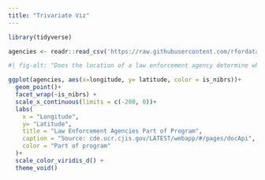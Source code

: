 ```yaml
---
title: "Trivariate Viz"
---
```

```r
library(tidyverse)
```

```r
agencies <- readr::read_csv('https://raw.githubusercontent.com/rfordatascience/tidytuesday/main/data/2025/2025-02-18/agencies.csv')
```

```r
#| fig-alt: "Does the location of a law enforcement agency determine whether or not they are part of the FBI program?"

ggplot(agencies, aes(x=longitude, y= latitude, color = is_nibrs))+
  geom_point()+
  facet_wrap(~is_nibrs) + 
  scale_x_continuous(limits = c(-200, 0))+
  labs(
    x = "Longitude",
    y= "Latitude",
    title = "Law Enforcement Agencies Part of Program",
    caption = "Source: cde.ucr.cjis.gov/LATEST/webapp/#/pages/docApi",
    color = "Part of program"
  )+
  scale_color_viridis_d() +
  theme_void()

```



